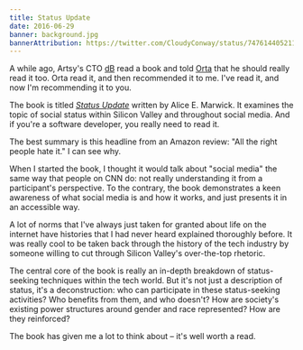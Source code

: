 ```yaml
---
title: Status Update
date: 2016-06-29
banner: background.jpg
bannerAttribution: https://twitter.com/CloudyConway/status/747614405211336704
---
```



A while ago, Artsy's CTO [dB](https://twitter.com/dblockdotorg) read a book and told [Orta](https://twitter.com/orta) that he should really read it too. Orta read it, and then recommended it to me. I've read it, and now I'm recommending it to you.

The book is titled [_Status Update_](http://amzn.to/293CXls) written by Alice E. Marwick. It examines the topic of social status within Silicon Valley and throughout social media. And if you're a software developer, you really need to read it.


The best summary is this headline from an Amazon review: "All the right people hate it." I can see why.

When I started the book, I thought it would talk about "social media" the same way that people on CNN do: not really understanding it from a participant's perspective. To the contrary, the book demonstrates a keen awareness of what social media is and how it works, and just presents it in an accessible way.

A lot of norms that I've always just taken for granted about life on the internet have histories that I had never heard explained thoroughly before. It was really cool to be taken back through the history of the tech industry by someone willing to cut through Silicon Valley's over-the-top rhetoric. 

The central core of the book is really an in-depth breakdown of status-seeking techniques within the tech world. But it's not just a description of status, it's a deconstruction: who can participate in these status-seeking activities? Who benefits from them, and who doesn't? How are society's existing power structures around gender and race represented? How are they reinforced?

The book has given me a lot to think about – it's well worth a read.

  